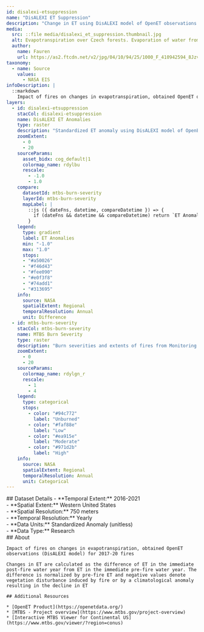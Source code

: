```yaml
---
id: disalexi-etsuppression
name: "DisALEXI ET Suppression"
description: "Change in ET using DisALEXI model of OpenET observations for 2017-20 fires, calculated as the difference of ET in the immediate post-fire water year from ET in the immediate pre-fire water year"
media:
  src: ::file media/disalexi_et_suppression.thumbnail.jpg
  alt: Evapotranspiration over Czech forests. Evaporation of water from spruce forests near Liberec. loss of water as vapor from leaf vents.
  author:
    name: Fauren
    url: https://as2.ftcdn.net/v2/jpg/04/10/94/25/1000_F_410942594_8Jzv5Aqv683Oke1zrU9s2lptsYaovJmt.jpg
taxonomy:
  - name: Source
    values:
      - NASA EIS
infoDescription: |
  ::markdown
    Impact of fires on changes in evapotranspiration, obtained OpenET observations (DisALEXI model) for 2017-20 fires
layers:
  - id: disalexi-etsuppression
    stacCol: disalexi-etsuppression
    name: DisALEXI ET Anomalies
    type: raster
    description: "Standardized ET anomaly using DisALEXI model of OpenET observations for 2017-20 fires, calculated as the difference of ET in the immediate post-fire water year from ET in the immediate pre-fire water year. The difference is normalized by pre-fire ET and negative values denote vegetation disturbance induced by fire or by a climatological anomaly resulting in the decline in ET"
    zoomExtent:
      - 0
      - 20
    sourceParams:
      asset_bidx: cog_default|1
      colormap_name: rdylbu
      rescale:
        - -1.0
        - 1.0
    compare:
      datasetId: mtbs-burn-severity  
      layerId: mtbs-burn-severity  
      mapLabel: |
        ::js ({ dateFns, datetime, compareDatetime }) => {
          if (dateFns && datetime && compareDatetime) return `ET Anomalies: ${dateFns.format(datetime, 'yyyy')} VS MTBS: ${dateFns.format(compareDatetime, 'yyyy')}`;
        }
    legend:
      type: gradient
      label: ET Anomalies 
      min: "-1.0"
      max: "1.0"
      stops:
      - "#a50026"
      - "#f46d43"
      - "#fee090"
      - "#e0f3f8"
      - "#74add1"
      - "#313695"
    info:
      source: NASA
      spatialExtent: Regional
      temporalResolution: Annual
      unit: Difference
  - id: mtbs-burn-severity
    stacCol: mtbs-burn-severity
    name: MTBS Burn Severity
    type: raster
    description: "Burn severities and extents of fires from Monitoring Trends in Burn Severity (MTBS) program during the years 2016-2021 over Western US"
    zoomExtent:
      - 0
      - 20
    sourceParams:
      colormap_name: rdylgn_r
      rescale:
        - 1
        - 4
    legend:
      type: categorical
      stops:
        - color: "#94c772"
          label: "Unburned"
        - color: "#faf88e"
          label: "Low"
        - color: "#ea915e"
          label: "Moderate"
        - color: "#971d2b"
          label: "High"
    info:
      source: NASA
      spatialExtent: Regional
      temporalResolution: Annual
      unit: Categorical
---
```


<Block>
  <Prose>
    ## Dataset Details
    - **Temporal Extent:** 2016-2021<br />
    - **Spatial Extent:** Western United States<br />
    - **Spatial Resolution:** 750 meters<br />
    - **Temporal Resolution:** Yearly<br />
    - **Data Units:** Standardized Anomaly (unitless)<br />
    - **Data Type:** Research<br />
    </Figure>
</Block>


<Block>
  <Prose>
    ## About
    
    Impact of fires on changes in evapotranspiration, obtained OpenET observations (DisALEXI model) for 2017-20 fires
    
    Changes in ET are calculated as the difference of ET in the immediate post-fire water year from ET in the immediate pre-fire water year. The difference is normalized by pre-fire ET and negative values denote vegetation disturbance induced by fire or by a climatological anomaly resulting in the decline in ET 

    ## Additional Resources

    * [OpenET Product](https://openetdata.org/)
    * [MTBS - Project overview](https://www.mtbs.gov/project-overview)
    * [Interactive MTBS Viewer for Continental US](https://www.mtbs.gov/viewer/?region=conus)
  </Prose>
</Block>
